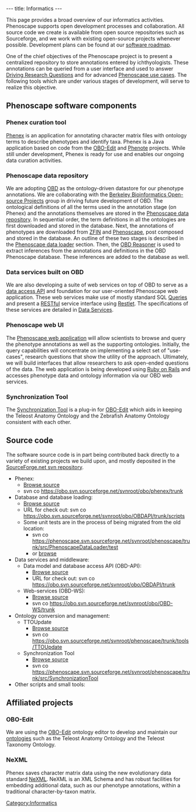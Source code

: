 ---
title: Informatics
---

This page provides a broad overview of our informatics activities.  Phenoscape supports open development processes and collaboration.  All source code we create is available from open source repositories such as Sourceforge, and we work with existing open-source projects whenever possible.  Development plans can be found at our [[software roadmap]].

One of the chief objectives of the Phenoscape project is to present a centralized repository to store annotations entered by ichthyologists. These annotations can be queried from a user interface and used to answer [[Driving Research Questions]] and for advanced [[Phenoscape use cases]]. The following tools which are under various stages of development, will serve to realize this objective.

==Phenoscape software components==

===Phenex curation tool===
[[Phenex]] is an application for annotating character matrix files with ontology terms to describe phenotypes and identify taxa.  Phenex is a Java application based on code from the [http://oboedit.org/ OBO-Edit] and [http://www.phenote.org/ Phenote] projects.  While still under development, Phenex is ready for use and enables our ongoing data curation activities.

===Phenoscape data repository===
We are adopting [http://www.bioontology.org/wiki/index.php/OBD:Main_Page OBD] as the ontology-driven datastore for our phenotype annotations.  We are collaborating with the [http://www.berkeleybop.org/ Berkeley Bioinformatics Open-source Projects] group in driving future development of OBD. The ontological definitions of all the terms used in the annotation stage (on Phenex) and the annotations themselves are stored in the [[Phenoscape data repository]]. In sequential order, the term definitions in all the ontologies are first downloaded and stored in the database. Next, the annotations of phenotypes are downloaded from [http://zfin.org ZFIN] and [http://phenoscape.svn.sourceforge.net Phenoscape], post composed and stored in the database. An outline of these two stages is described in the [[Phenoscape data loader]] section. Then, the [[OBD Reasoner]] is used to extract inferences from the annotations and definitions in the OBD Phenoscape database. These inferences are added to the database as well.

===Data services built on OBD===
We are also developing a suite of web services on top of OBD to serve as a [[data access API]] and foundation for our user-oriented Phenoscape web application.  These web services make use of mostly standard SQL [[Queries]] and present a [http://en.wikipedia.org/wiki/Representational_State_Transfer RESTful] service interface using [http://www.restlet.org/ Restlet]. The specifications of these services are detailed in [[Data Services]].

===Phenoscape web UI===
The [[Phenoscape web UI|Phenoscape web application]] will allow scientists to browse and query the phenotype annotations as well as the supporting ontologies.  Initially, the query capabilities will concentrate on implementing a select set of "use-cases", research questions that show the utility of the approach. Ultimately, we will build interfaces that allow researchers to ask open-ended questions of the data.  The web application is being developed using [http://www.rubyonrails.org/ Ruby on Rails] and accesses phenotype data and ontology information via our OBD web services.

===Synchronization Tool===
The [[Synchronization Tool]] is a plug-in for [http://oboedit.org/ OBO-Edit] which aids in keeping the Teleost Anatomy Ontology and the Zebrafish Anatomy Ontology consistent with each other.

== Source code ==

The software source code is in part being contributed back directly to a variety of existing projects we build upon, and mostly deposited in the [http://obo.svn.sourceforge.net/viewvc/obo/trunk/ SourceForge.net svn repository].
* Phenex:
** [http://obo.svn.sourceforge.net/viewvc/obo/phenex/trunk/ Browse source]
** svn co https://obo.svn.sourceforge.net/svnroot/obo/phenex/trunk
* Database and database loading:
** [https://obo.svn.sourceforge.net/svnroot/obo/OBDAPI/trunk/scripts Browse source]
** URL for check out: svn co https://obo.svn.sourceforge.net/svnroot/obo/OBDAPI/trunk/scripts
** Some unit tests are in the process of being migrated from the old location:
*** svn co https://phenoscape.svn.sourceforge.net/svnroot/phenoscape/trunk/src/PhenoscapeDataLoader/test
*** or [https://phenoscape.svn.sourceforge.net/svnroot/phenoscape/trunk/src/PhenoscapeDataLoader/test/org/phenoscape/db/test browse]
* Data services and middleware:
** Data model and database access API (OBD-API):
*** [https://obo.svn.sourceforge.net/svnroot/obo/OBDAPI/trunk Browse source]
*** URL for check out: svn co https://obo.svn.sourceforge.net/svnroot/obo/OBDAPI/trunk
** Web-services (OBD-WS):
*** [http://obo.svn.sourceforge.net/viewvc/obo/OBD-WS/trunk/ Browse source]
*** svn co https://obo.svn.sourceforge.net/svnroot/obo/OBD-WS/trunk
* Ontology conversion and management:
** TTOUpdate
*** [http://obo.svn.sourceforge.net/viewvc/phenoscape/trunk/tools/TTOUpdate Browse source]
*** svn co https://obo.svn.sourceforge.net/svnroot/phenoscape/trunk/tools/TTOUpdate
** Synchronization Tool
*** [http://obo.svn.sourceforge.net/viewvc/phenoscape/trunk/src/SynchronizationTool/ Browse source]
*** svn co https://phenoscape.svn.sourceforge.net/svnroot/phenoscape/trunk/src/SynchronizationTool
* Other scripts and small tools:

==Affiliated projects==

===OBO-Edit===
We are using the [http://oboedit.org/ OBO-Edit] ontology editor to develop and maintain our [[ontologies]] such as the Teleost Anatomy Ontology and the Teleost Taxonomy Ontology.

===NeXML===
Phenex saves character matrix data using the new evolutionary data standard [http://www.nexml.org/ NeXML].  NeXML is an XML Schema and has robust facilities for embedding additional data, such as our phenotype annotations, within a traditional character-by-taxon matrix.

[[Category:Informatics]]